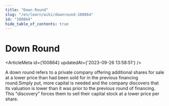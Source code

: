 ```yaml
---
title: "Down Round"
slug: "/en/learn/wiki/downround-100864"
id: "100864"
hide_table_of_contents: true
---
```



# Down Round

<ArticleMeta id={100864} updatedAt={'2023-09-26 13:58:51'} />
<div className='border-solid border-b border-t-0 my-4 border-[var(--ifm-color-gray-300)]' />

A down round refers to a private company offering additional shares for sale at a lower price than had been sold for in the previous financing round.Simply put, more capital is needed and the company discovers that its valuation is lower than it was prior to the previous round of financing. This "discovery" forces them to sell their capital stock at a lower price per share.
